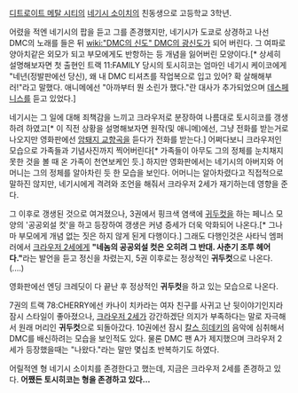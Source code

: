 [[디트로이트 메탈 시티]]의 [[네기시 소이치]]의 친동생으로 고등학교 3학년. 

어렸을 적엔 네기시의 팝을 듣고 그를 존경했지만, 네기시가 도쿄로 상경하고 나선 DMC의 노래를 들은 뒤 [[wiki:"DMC의 신도" DMC의 광신도]]가 되어 버린다. 그 여파로 양아치같은 외모가 되고 부모에게도 반항하는 등 개념을 잃어버린 모양이다.[* 상세히 설명해보자면 첫 출현인 트랙 11:FAMILY 당시의 토시히코는 엄마인 네기시 케이코에게 "네년(정발판에선 당신), 왜 내 DMC 티셔츠를 작업복으로 입고 있어? 확 살해해부러!"라고 말했다. 애니메에선 "아까부터 뭔 소린가 했다."란 대사가 추가되었으며 [[데스페니스]]를 듣고 있었다.]

네기시는 그 일에 대해 죄책감을 느끼고 크라우저로 분장하여 나름대로 토시히코를 갱생하려 하였고[* 이 직전 상황을 설명해보자면 원작(및 애니메)에선, 그냥 전화를 받는거로 나오지만 영화판에선 [[암퇘지 교향곡]]을 듣다가 전화를 받는다.] 어쩌다보니 크라우저인 모습으로 가족들과 기념사진까지 찍어버린다[* 가족들이 아무도 그의 정체를 눈치채지 못한 것을 볼 때 온 가족이 천연보케인 듯.] 하지만 영화판에서는 네기시의 아버지와 어머니는 그의 정체를 알아차린 듯 한 모습을 보인다. 어머니는 알아차렸다고 직접적으로 말하진 않지만, 네기시에게 격려와 조언을 해줘서 크라우저 2세가 재기하는데 영향을 준다.

그 이후로 갱생된 것으로 여겨졌으나, 3권에서 핑크색 염색에 [[귀두컷]]을 하는 페니스 모양의 '공공외설 컷'을 하고 등장하여 갱생은 커녕 증세가 더욱 악화되어 나온다.[* 그나마 부모에게 개념 없는 짓은 하지 않게 된게 다행이다.] 그래도 다행인것은 사타닉 엠퍼러에서 [[크라우저 2세]]에게 '''"네놈의 공공외설 컷은 오히려 그 반대. 사춘기 조루 헤어다."'''라는 발언을 듣고 정신을 차렸는지, 5권 이후로는 정상적인 '''귀두컷'''으로 나온다. (....)
 
영화판에선 엔딩 크레딧이 다 끝난 후 정상적인 '''귀두컷'''을 하고 있는 모습으로 나온다. 

7권의 트랙 78:CHERRY에선 카나이 치카라는 여자 친구를 사귀고 난 뒷이야기인지라 잠시 스타일이 좋아졌으나, [[크라우저 2세]]가 강간하겠단 의지가 부족하다는 말로 자극해서 원래 머리인 '''귀두컷'''으로 되돌아갔다.
10권에선 잠시 [[칼스 히데키]]의 음악에 심취해서 DMC를 배신하려는 모습을 보인적도 있다. 물론 DMC 팬 A가 제지했으며 크라우저 2세가 등장했을때는 "나왔다."라는 말만 몇십초 반복하기도 하였다.

어릴적엔 형 네기시 소이치를 존경한다고 했는데, 지금은 크라우저 2세를 존경하고 있다. '''어쨌든 토시히코는 형을 존경하고 있다...''' 
